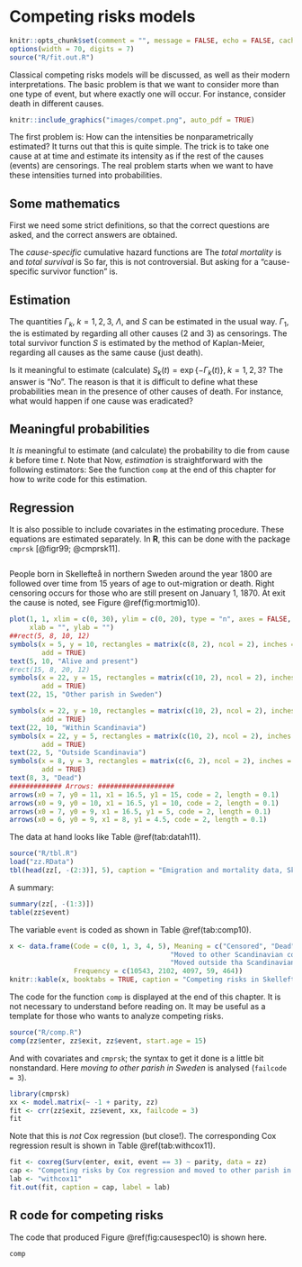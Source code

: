 # Competing risks models {#competing}

\index{competing risks|(}

```r
knitr::opts_chunk$set(comment = "", message = FALSE, echo = FALSE, cache = FALSE)
options(width = 70, digits = 7)
source("R/fit.out.R")
```

Classical competing risks models will be discussed, as
well as their modern interpretations. The basic problem is that we want to
consider more than one type of event, but where exactly one will occur. For
instance, consider death in different causes. 

```r
knitr::include_graphics("images/compet.png", auto_pdf = TRUE)
```


The first problem is: How can the intensities
\begin{equation*}
\bigl(\alpha_1(t), \alpha_2(t), \alpha_3(t)\bigr), \quad t > 0
\end{equation*}
be nonparametrically estimated? It turns out that this is quite
simple. The trick is to take one cause at at time and estimate its
intensity as if the rest of the causes (events) are censorings. The real
problem starts when we want to have these intensities turned into probabilities.

## Some mathematics

First we need some strict definitions, so that the correct questions are
asked, and the correct answers are obtained.

The *cause-specific* cumulative hazard 
functions\index{cumulative hazard function} are
\begin{equation*}
\Gamma_k(t) = \int_0^t \alpha_k(s) ds, \quad t > 0, \quad k = 1, 2, 3.
\end{equation*}
The *total mortality* is
\begin{equation*}
\begin{split}
\lambda(t) &= \sum_{k=1}^3 \alpha_k(t)\quad t > 0 \\
\Lambda(t) &= \sum_{k=1}^3 \Gamma_k(t), \quad t > 0
\end{split}
\end{equation*}
and *total survival* is
\begin{equation*}
S(t) = \exp\left\{-\Lambda(t)\right\}
\end{equation*}
So far, this is not controversial. But asking for a "cause-specific survivor
function" is.

## Estimation


The quantities $\Gamma_k, \; k = 1, 2, 3$, $\Lambda$, and $S$ can be
estimated in the usual way.
$\Gamma_1$, the \emph{cumulative hazard function for cause 1} is
estimated by regarding all other causes (2 and 3) as censorings.
The total survivor function $S$ is estimated by the method of Kaplan-Meier,
regarding all causes as the same cause (just death).

Is it meaningful to estimate (calculate) $S_k(t) =
\exp\left\{-\Gamma_k(t)\right\}, \; k = 1, 2, 3$? The answer is "No". The
reason is that it is difficult to define what these probabilities mean in
the presence of other causes of death. For instance, what would happen if
one cause was eradicated?

## Meaningful probabilities

It *is* meaningful to estimate (and calculate)
\begin{equation*}
P_k(t) = \int_0^t S(s) \alpha_k(s) ds,\quad t > 0,\quad k = 1, 2, 3,
\end{equation*}
the probability to die from cause $k$ before time $t$.
Note that
\begin{equation*}
S(t) + P_1(t) + P_2(t) + P_3(t) = 1 \texttt{ for all  $t > 0$}.
\end{equation*}
Now, *estimation* is straightforward with the following estimators:
\begin{equation*}
\hat{P}_k(t) = \sum_{i:t_i \le t} \hat{S}(t_i-)\frac{d_i^{(k)}}{n_i}
\end{equation*}
See the function `comp` at the end of this chapter for how to write code for 
this estimation.

## Regression

It is also possible to include covariates in the estimating procedure.
\begin{equation*}
P_k(t) = 1 - \exp\left\{-\Gamma_k(t)\exp\left(X\beta^{(k)}\right)\right\}, \quad
t > 0, \quad k = 1, 2, 3.
\end{equation*}
These equations are estimated separately. In **R**, this can be done with the package
`cmprsk` [@figr99; @cmprsk11].

```example
```
People born in Skellefteå
  in northern Sweden around the year 1800 are followed over time from 15
  years of age
  to out-migration or death. Right censoring occurs for those who are still
  present on January 1, 1870. At exit the cause is noted, see
  Figure \@ref(fig:mortmig10).  

```r
plot(1, 1, xlim = c(0, 30), ylim = c(0, 20), type = "n", axes = FALSE,
     xlab = "", ylab = "")
##rect(5, 8, 10, 12)
symbols(x = 5, y = 10, rectangles = matrix(c(8, 2), ncol = 2), inches = FALSE,
        add = TRUE)
text(5, 10, "Alive and present")
#rect(15, 8, 20, 12)
symbols(x = 22, y = 15, rectangles = matrix(c(10, 2), ncol = 2), inches = FALSE,
        add = TRUE)
text(22, 15, "Other parish in Sweden")

symbols(x = 22, y = 10, rectangles = matrix(c(10, 2), ncol = 2), inches = FALSE,
        add = TRUE)
text(22, 10, "Within Scandinavia")
symbols(x = 22, y = 5, rectangles = matrix(c(10, 2), ncol = 2), inches = FALSE,
        add = TRUE)
text(22, 5, "Outside Scandinavia")
symbols(x = 8, y = 3, rectangles = matrix(c(6, 2), ncol = 2), inches = FALSE,
        add = TRUE)
text(8, 3, "Dead")
############# Arrows: ###################
arrows(x0 = 7, y0 = 11, x1 = 16.5, y1 = 15, code = 2, length = 0.1)
arrows(x0 = 9, y0 = 10, x1 = 16.5, y1 = 10, code = 2, length = 0.1)
arrows(x0 = 7, y0 = 9, x1 = 16.5, y1 = 5, code = 2, length = 0.1)
arrows(x0 = 6, y0 = 9, x1 = 8, y1 = 4.5, code = 2, length = 0.1)
```

  
<!--
\begin{figure}[ht!]
%\pspicture(0,0)(10,5)
\pspicture(0,-1)(10,6)
\rput[tl](1, 2){\ovalnode{a}{Alive and present}}
%\rput[tl](6, 6){\ovalnode{d1}{Dead}}
\rput[tl](6, 4.5){\ovalnode{d2}{Dead}} % Within parish
\rput[tl](6, 3){\ovalnode{d3}{Other parish in Sweden}}
\rput[tl](6, 1.5){\ovalnode{d4}{Within Scandinavia}}
\rput[tl](6, 0){\ovalnode{d5}{Outside Scandinavia}}
\psset{nodesep=3pt}
%\ncline{->}{a}{d1}
\ncline{->}{a}{d2}
\ncline{->}{a}{d3}
\ncline{->}{a}{d4}
\ncline{->}{a}{d5}
\endpspicture
\caption{Death and emigration, Skellefte{\aa}, 1800--1870.}
\label{fig:8mortmig}
\end{figure}
-->
The data at hand looks like Table \@ref(tab:datah11).
```r
source("R/tbl.R")
load("zz.RData")
tbl(head(zz[, -(2:3)], 5), caption = "Emigration and mortality data, Skellefteå 1800-1870.")
```

A summary:

```r
summary(zz[, -(1:3)])
table(zz$event)
```

The variable `event` is coded as shown in Table \@ref(tab:comp10).

```r
x <- data.frame(Code = c(0, 1, 3, 4, 5), Meaning = c("Censored", "Dead", "Moved to other parish in Sweden",
                                        "Moved to other Scandinavian country",
                                        "Moved outside tha Scandinavian countries"),
                Frequency = c(10543, 2102, 4097, 59, 464))
knitr::kable(x, booktabs = TRUE, caption = "Competing risks in Skellefteå", label = "comp10")
```


<!--
\begin{table}[ht!]
\tabletitle{Competing risks in Skellefte{\aa}.}00000000
\label{tab:comp8}
\begin{tabular}{c|lr}
  Code & \multicolumn{1}{c}{Meaning} & Frequency\\ \hline
  0 & Censored & 10\,543\\
  \red 1 & {\tt Dead} & 2\,102\\
 %% \blue 2 & \emph{Moved} within parish & 8\\
  \blue 3 & \emph{Moved} to other parish in Sweden & 4\,097\\
  \blue 4 & \emph{Moved} to other Scandinavian country & 59\\
  \blue 5 & \emph{Moved} outside the Scandinavian countries & 464  \\ \hline
\end{tabular}
\end{table}

Without covariates we get the picture shown in Figure \@ref(fig:causespec10).
```r
source("R/comp.R")
comp(zz$enter, zz$exit, zz$event, start.age = 15)
```
-->
The code for the function `comp` is displayed at the end of this
chapter. It is not necessary to understand before reading on. It may be
useful as a template for those who wants to analyze competing risks.

```r
source("R/comp.R")
comp(zz$enter, zz$exit, zz$event, start.age = 15)
```

And with covariates and `cmprsk`; the syntax to get it done is a little
bit nonstandard. Here *moving to other parish in Sweden* is analysed
(`failcode = 3`).\index{Functions!\fun{crr}}
```r
library(cmprsk)
xx <- model.matrix(~ -1 + parity, zz)
fit <- crr(zz$exit, zz$event, xx, failcode = 3)
fit
```

<!--
% \begin{Schunk}
% \begin{Sinput}
% > library(cmprsk)
% > xx <- model.matrix(~-1 + parity, zz)
% > fit <- crr(zz$exit, zz$event, xx, failcode = 2)
% > fit
% \end{Sinput}
% \begin{Soutput}
% convergence:  TRUE
% coefficients:
%  parity
% 0.02063
% standard errors:
% [1] 0.005998
% two-sided p-values:
%  parity
% 0.00058
% \end{Soutput}
% \end{Schunk}
-->
Note that this is *not* Cox regression\index{Cox regression} (but
close!). The corresponding Cox regression result is shown in 
Table \@ref(tab:withcox11).

```r
fit <- coxreg(Surv(enter, exit, event == 3) ~ parity, data = zz)
cap <- "Competing risks by Cox regression and moved to other parish in Sweden."
lab <- "withcox11"
fit.out(fit, caption = cap, label = lab)
```
\index{Functions!\fun{coxreg}}
\eex

## R code for competing risks

The code that produced Figure \@ref(fig:causespec10) is shown here.
```r
comp
```
\index{competing risks|)}
